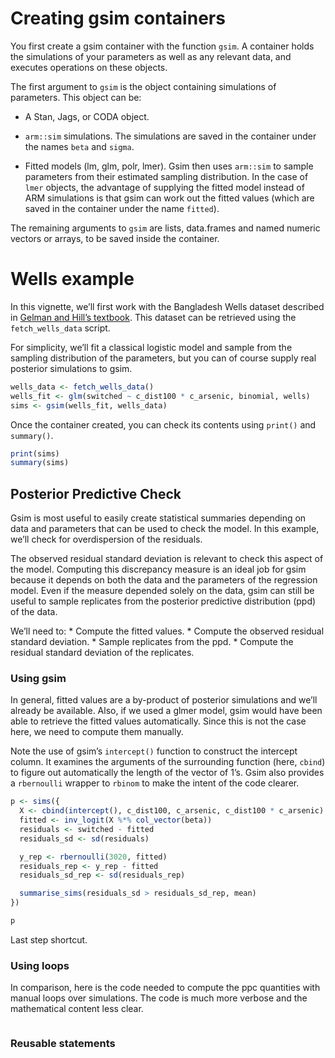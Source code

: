 
# Creating gsim containers

You first create a gsim container with the function `gsim`. A
container holds the simulations of your parameters as well as any
relevant data, and executes operations on these objects.


The first argument to `gsim` is the object containing simulations of
parameters. This object can be:

* A Stan, Jags, or CODA object.

* `arm::sim` simulations. The simulations are saved in the container
  under the names `beta` and `sigma`.

* Fitted models (lm, glm, polr, lmer). Gsim then uses `arm::sim` to
sample parameters from their estimated sampling distribution. In the
case of `lmer` objects, the advantage of supplying the fitted model
instead of ARM simulations is that gsim can work out the fitted values
(which are saved in the container under the name `fitted`).

The remaining arguments to `gsim` are lists, data.frames and named
numeric vectors or arrays, to be saved inside the container.


# Wells example

In this vignette, we'll first work with the Bangladesh Wells dataset
described in
[Gelman and Hill's textbook](http://www.amazon.com/Analysis-Regression-Multilevel-Hierarchical-Models/dp/052168689X).
This dataset can be retrieved using the `fetch_wells_data` script.

For simplicity, we'll fit a classical logistic model and sample from
the sampling distribution of the parameters, but you can of course
supply real posterior simulations to gsim.

```r
wells_data <- fetch_wells_data()
wells_fit <- glm(switched ~ c_dist100 * c_arsenic, binomial, wells)
sims <- gsim(wells_fit, wells_data)
```

Once the container created, you can check its contents using `print()`
and `summary()`.

```r
print(sims)
summary(sims)
```


## Posterior Predictive Check

Gsim is most useful to easily create statistical summaries depending
on data and parameters that can be used to check the model. In this
example, we'll check for overdispersion of the residuals.

The observed residual standard deviation is relevant to check this
aspect of the model. Computing this discrepancy measure is an ideal
job for gsim because it depends on both the data and the parameters of
the regression model. Even if the measure depended solely on the data,
gsim can still be useful to sample replicates from the posterior
predictive distribution (ppd) of the data.

We'll need to:
* Compute the fitted values.
* Compute the observed residual standard deviation.
* Sample replicates from the ppd.
* Compute the residual standard deviation of the replicates.


### Using gsim

In general, fitted values are a by-product of posterior simulations
and we'll already be available. Also, if we used a glmer model, gsim
would have been able to retrieve the fitted values
automatically. Since this is not the case here, we need to compute
them manually.

Note the use of gsim's `intercept()` function to construct the
intercept column. It examines the arguments of the surrounding
function (here, `cbind`) to figure out automatically the length of the
vector of 1's. Gsim also provides a `rbernoulli` wrapper to `rbinom`
to make the intent of the code clearer.

```r
p <- sims({
  X <- cbind(intercept(), c_dist100, c_arsenic, c_dist100 * c_arsenic)
  fitted <- inv_logit(X %*% col_vector(beta))
  residuals <- switched - fitted
  residuals_sd <- sd(residuals)

  y_rep <- rbernoulli(3020, fitted)
  residuals_rep <- y_rep - fitted
  residuals_sd_rep <- sd(residuals_rep)

  summarise_sims(residuals_sd > residuals_sd_rep, mean)
})

p
```

Last step shortcut.


### Using loops

In comparison, here is the code needed to compute the ppc quantities
with manual loops over simulations. The code is much more verbose and
the mathematical content less clear.

```r

```


### Reusable statements
